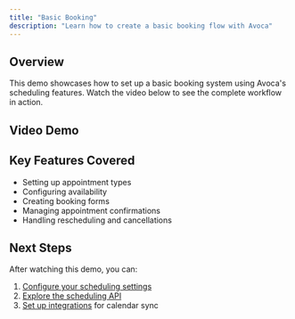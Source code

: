 ```yaml
---
title: "Basic Booking"
description: "Learn how to create a basic booking flow with Avoca"
---
```



## Overview

This demo showcases how to set up a basic booking system using Avoca's scheduling features. Watch the video below to see the complete workflow in action.

## Video Demo

<WistiaVideoTranscript mediaId="iqre78cy1i" />

## Key Features Covered

- Setting up appointment types
- Configuring availability
- Creating booking forms
- Managing appointment confirmations
- Handling rescheduling and cancellations

## Next Steps

After watching this demo, you can:

1. [Configure your scheduling settings](/config/scheduling)
2. [Explore the scheduling API](/api-reference/scheduling/simple-scheduler)
3. [Set up integrations](/config/integrations) for calendar sync
